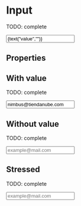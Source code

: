 

<Meta title="Atoms/Input" component={Input} />

# Input

TODO: complete

<Preview>
  <Story
    name="default"
    parameters={{ decorators: [withKnobs, withA11y] }}
  >
    <Input
      label={text("label","Email o URL de tu tienda")}
      placeholder={text("placehoder","placehoder")}
      value={text("value","")}
      name="email"
      onChange={action("onChange")}
    />
  </Story>
</Preview>

## Properties

<Props of={Input.type} />

## With value

TODO: complete

<Preview withToolbar>
  <Story
    name="with value"
  >
    <Input
      label="Email o URL de tu tienda"
      value="nimbus@tiendanube.com"
      placeholder="example@mail.com"
      name="email"
    />
  </Story>
</Preview>

## Without value

TODO: complete

<Preview withToolbar>
  <Story
    name="without value"
  >
    <Input
      label="Email o URL de tu tienda"
      name="email"
      placeholder="example@mail.com"
    />
  </Story>
</Preview>

## Stressed

TODO: complete

<Preview withToolbar>
  <Story
    name="stressed"
  >
    <Input
      label={LOREM_STRESS}
      name="email"
      placeholder="example@mail.com"
    />
  </Story>
</Preview>